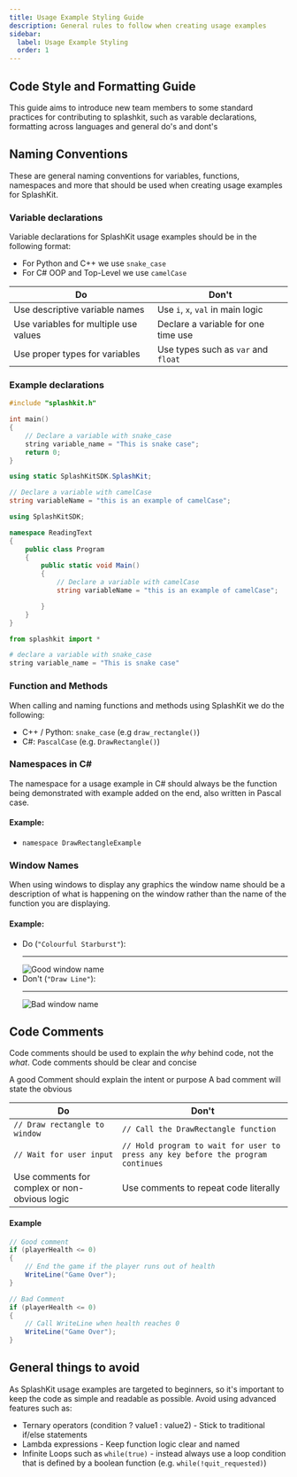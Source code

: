 ```yaml
---
title: Usage Example Styling Guide
description: General rules to follow when creating usage examples
sidebar:
  label: Usage Example Styling
  order: 1
---
```



## Code Style and Formatting Guide

This guide aims to introduce new team members to some standard practices for contributing to
splashkit, such as varable declarations, formatting across languages and general do's and dont's

## Naming Conventions

These are general naming conventions for variables, functions, namespaces and more that should be
used when creating usage examples for SplashKit.

### Variable declarations

Variable declarations for SplashKit usage examples should be in the following format:

- For Python and C++ we use `snake_case`
- For C# OOP and Top-Level we use `camelCase`

| Do                                    | Don't                               |
| ------------------------------------- | ----------------------------------- |
| Use descriptive variable names        | Use `i`, `x`, `val` in main logic   |
| Use variables for multiple use values | Declare a variable for one time use |
| Use proper types for variables        | Use types such as `var` and `float` |

### Example declarations

<Tabs syncKey="code-language">
<TabItem label="C++">

```cpp
#include "splashkit.h"

int main()
{
    // Declare a variable with snake_case
    string variable_name = "This is snake case";
    return 0;
}
```

</TabItem>
<TabItem label="C#">

<Tabs syncKey="csharp-style">
<TabItem label="Top-level Statements">

```csharp
using static SplashKitSDK.SplashKit;

// Declare a variable with camelCase
string variableName = "this is an example of camelCase";
```

</TabItem>
<TabItem label="Object-Oriented">

```csharp
using SplashKitSDK;

namespace ReadingText
{
    public class Program
    {
        public static void Main()
        {
            // Declare a variable with camelCase
            string variableName = "this is an example of camelCase";

        }
    }
}
```

</TabItem>
</Tabs>

</TabItem>
<TabItem label="Python">

```python
from splashkit import *

# declare a variable with snake_case
string variable_name = "This is snake case"

```

</TabItem>
</Tabs>

### Function and Methods

When calling and naming functions and methods using SplashKit we do the following:

- C++ / Python: `snake_case` (e.g `draw_rectangle()`)
- C#: `PascalCase` (e.g. `DrawRectangle()`)

### Namespaces in C#

The namespace for a usage example in C# should always be the function being demonstrated with
example added on the end, also written in Pascal case.

#### Example:

- `namespace DrawRectangleExample`

### Window Names

When using windows to display any graphics the window name should be a description of what is
happening on the window rather than the name of the function you are displaying.

#### Example:

- Do (`"Colourful Starburst"`):
  ***
  ![Good window name](images/goodname.png)
- Don't (`"Draw Line"`):
  ***
  ![Bad window name](images/badname.png)

## Code Comments

Code comments should be used to explain the _why_ behind code, not the _what_. Code comments should
be clear and concise

A good Comment should explain the intent or purpose A bad comment will state the obvious

| Do                                            | Don't                                                                            |
| --------------------------------------------- | -------------------------------------------------------------------------------- |
| `// Draw rectangle to window`                 | `// Call the DrawRectangle function`                                             |
| `// Wait for user input`                      | `// Hold program to wait for user to press any key before the program continues` |
| Use comments for complex or non-obvious logic | Use comments to repeat code literally                                            |

#### Example

```csharp
// Good comment
if (playerHealth <= 0)
{
    // End the game if the player runs out of health
    WriteLine("Game Over");
}

// Bad Comment
if (playerHealth <= 0)
{
    // Call WriteLine when health reaches 0
    WriteLine("Game Over");
}
```

## General things to avoid

As SplashKit usage examples are targeted to beginners, so it's important to keep the code as simple
and readable as possible. Avoid using advanced features such as:

- Ternary operators (condition ? value1 : value2) - Stick to traditional if/else statements
- Lambda expressions - Keep function logic clear and named
- Infinite Loops such as `while(true)` - instead always use a loop condition that is defined by a
  boolean function (e.g. `while(!quit_requested)`)
